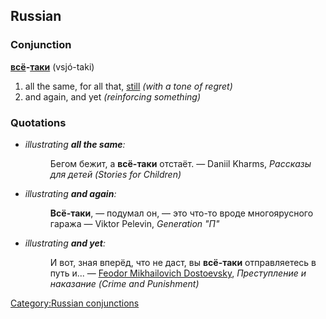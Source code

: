 ==Russian==
[[Category:Russian conjunctions]]
===Conjunction===
'''[[все|всё]]-[[таки]]''' (vsjó-taki)

#all the same, for all that, [[still]] ''(with a tone of regret)''
#and again, and yet ''(reinforcing something)''

===Quotations===
* ''illustrating '''all the same''':''
*:Бегом бежит, а '''всё-таки''' отстаёт. — Daniil Kharms, ''Рассказы для детей (Stories for Children)''
* ''illustrating '''and again''':''
*:'''Всё-таки''', — подумал он, — это что-то вроде многоярусного гаража — Viktor Pelevin, ''Generation "П"''
* ''illustrating '''and yet''':''
*:И вот, зная вперёд, что не даст, вы '''всё-таки''' отправляетесь в путь и... — [[Feodor Mikhailovich Dostoevsky]], ''Преступление и наказание (Crime and Punishment)''